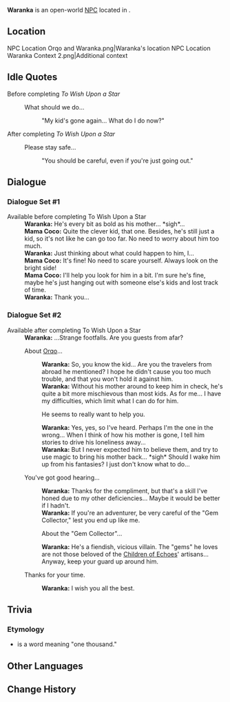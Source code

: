 {{Meta
<!-- Remove this template after adding the missing info -->
|missing_NPC_profile  = yes
}}
{{Character Infobox
|type             = Open-World NPC
|image            = NPC Waranka.png
|realname         = <!-- Optional, if different from in-game name -->
|deceased         = <!-- Past (for deceased prior to events of the game) or free response -->
|region           = Natlan
|location         = Natlan
|affiliation      = Children of Echoes
|title            = 

|ancestry         = <!-- Clan/family -->
|father           = 
|mother           = 
|spouse           = 
|sibling          = 
|child            = Orqo
|relative         = 

|voiceEN          = 
|voiceCN          = 
|voiceJP          = 
|voiceKR          = 
|dialoguereward   = 
}}
'''Waranka''' is an open-world [[NPC]] located in {{Location|"Children of Echoes"}}.

==Location==
<gallery>
NPC Location Orqo and Waranka.png|Waranka's location
NPC Location Waranka Context 2.png|Additional context
</gallery>
<!--
==Profile==
Detailed story/lore information goes here.
''(To be added.)''

===Appearance===
Keep appearance section short and concise. Limit to 2 paragraphs with 3-4 sentences each.
''(To be added.)''


==Quests and Events==
{{Quests and Events}}
-->
==Idle Quotes==
;Before completing ''To Wish Upon a Star''
{{Dialogue Start}}
: {{DIcon|Idle}} What should we do...
:: {{A|VO Waranka 01.ogg}} "My kid's gone again... What do I do now?"
{{Dialogue End}}

;After completing ''To Wish Upon a Star''
{{Dialogue Start}}
: {{DIcon|Idle}} Please stay safe...
:: {{A|VO Waranka 02.ogg}} "You should be careful, even if you're just going out."
{{Dialogue End}}

==Dialogue==
===Dialogue Set #1===
{{Dialogue Start}}
;Available before completing To Wish Upon a Star
:'''Waranka:''' He's every bit as bold as his mother... *sigh*...
:'''Mama Coco:''' Quite the clever kid, that one. Besides, he's still just a kid, so it's not like he can go too far. No need to worry about him too much.
:'''Waranka:''' Just thinking about what could happen to him, I...
:'''Mama Coco:''' It's fine! No need to scare yourself. Always look on the bright side!
:'''Mama Coco:''' I'll help you look for him in a bit. I'm sure he's fine, maybe he's just hanging out with someone else's kids and lost track of time.
:'''Waranka:''' Thank you...
{{Dialogue End}}

===Dialogue Set #2===
{{Dialogue Start}}
;Available after completing To Wish Upon a Star
:'''Waranka:''' ...Strange footfalls. Are you guests from afar?
:{{DIcon}} About [[Orqo]]...
::'''Waranka:''' So, you know the kid... Are you the travelers from abroad he mentioned? I hope he didn't cause you too much trouble, and that you won't hold it against him.
::'''Waranka:''' Without his mother around to keep him in check, he's quite a bit more mischievous than most kids. As for me... I have my difficulties, which limit what I can do for him.
::{{DIcon}} He seems to really want to help you.
::'''Waranka:''' Yes, yes, so I've heard. Perhaps I'm the one in the wrong... When I think of how his mother is gone, I tell him stories to drive his loneliness away...
::'''Waranka:''' But I never expected him to believe them, and try to use magic to bring his mother back... *sigh* Should I wake him up from his fantasies? I just don't know what to do...
:{{DIcon}} You've got good hearing...
::'''Waranka:''' Thanks for the compliment, but that's a skill I've honed due to my other deficiencies... Maybe it would be better if I hadn't.
::'''Waranka:''' If you're an adventurer, be very careful of the "Gem Collector," lest you end up like me.
::{{DIcon}} About the "Gem Collector"...
::'''Waranka:''' He's a fiendish, vicious villain. The "gems" he loves are not those beloved of the [[Children of Echoes]]' artisans... Anyway, keep your guard up around him.
:{{DIcon}} Thanks for your time.
::'''Waranka:''' I wish you all the best.
{{Dialogue End}}
<!--
==Event Dialogue==
===Event Name===
{{Dialogue Start}}
:'''Waranka:'''
{{Dialogue End}}
-->

==Trivia==
===Etymology===
* {{W|Waranka}} is a {{W|Mapuche language|Mapuche}} word meaning "one thousand."

==Other Languages==
{{Other Languages|default_hidden=1
|en       = Waranka
|zhs      = 瓦兰卡
|zhs_rm   = Wǎlánkǎ
|zht      = 瓦蘭卡
|zht_rm   = Wǎlánkǎ
|ja       = ワランカ
|ja_rm    = Waranka
|ko       = 와란카
|es       = Waranka
|fr       = Waranka
|ru       = Варанка
|th       = Waranka
|vi       = Waranka
|de       = Waranka
|id       = Waranka
|pt       = Waranka
|tr       = Waranka
|it       = Waranka
}}

==Change History==
{{Change History|5.0}}
<!--
==References==
{{Reflist}}
-->
